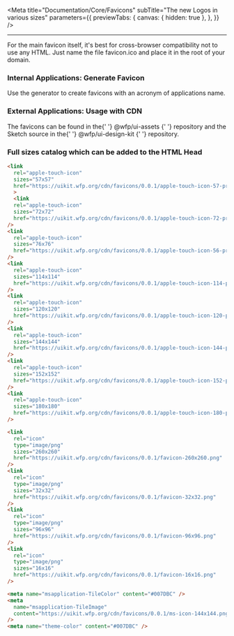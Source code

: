 
<Meta
  title="Documentation/Core/Favicons"
  subTitle="The new Logos in various sizes"
  parameters={{
    previewTabs: {
      canvas: { hidden: true },
    },
  }}
/>

<hr/>

For the main favicon itself, it's best for cross-browser compatibility not to
use any HTML. Just name the file favicon.ico and place it in the root of your
domain.

### Internal Applications: Generate Favicon

Use the generator to create favicons with an acronym of applications name.

<FaviconGenerator />

### External Applications: Usage with CDN

<p>
  The favicons can be found in the{' '}
  <Link href="https://github.com/wfp/ui-assets/tree/master/src/favicons">
    @wfp/ui-assets
  </Link>{' '}
  repository and the Sketch source in the{' '}
  <Link href="https://github.com/wfp/ui-design-kit/blob/master/WFP%20Icons.sketch">
    @wfp/ui-design-kit
  </Link>{' '}
  repository.
</p>

### Full sizes catalog which can be added to the HTML Head

```html
<link
  rel="apple-touch-icon"
  sizes="57x57"
  href="https://uikit.wfp.org/cdn/favicons/0.0.1/apple-touch-icon-57-precomposed.png"
  >
  <link
  rel="apple-touch-icon"
  sizes="72x72"
  href="https://uikit.wfp.org/cdn/favicons/0.0.1/apple-touch-icon-72-precomposed.png"
/>
<link
  rel="apple-touch-icon"
  sizes="76x76"
  href="https://uikit.wfp.org/cdn/favicons/0.0.1/apple-touch-icon-56-precomposed.png"
/>
<link
  rel="apple-touch-icon"
  sizes="114x114"
  href="https://uikit.wfp.org/cdn/favicons/0.0.1/apple-touch-icon-114-precomposed.png"
/>
<link
  rel="apple-touch-icon"
  sizes="120x120"
  href="https://uikit.wfp.org/cdn/favicons/0.0.1/apple-touch-icon-120-precomposed.png"
/>
<link
  rel="apple-touch-icon"
  sizes="144x144"
  href="https://uikit.wfp.org/cdn/favicons/0.0.1/apple-touch-icon-144-precomposed.png"
/>
<link
  rel="apple-touch-icon"
  sizes="152x152"
  href="https://uikit.wfp.org/cdn/favicons/0.0.1/apple-touch-icon-152-precomposed.png"
/>
<link
  rel="apple-touch-icon"
  sizes="180x180"
  href="https://uikit.wfp.org/cdn/favicons/0.0.1/apple-touch-icon-180-precomposed.png"
/>

<link
  rel="icon"
  type="image/png"
  sizes="260x260"
  href="https://uikit.wfp.org/cdn/favicons/0.0.1/favicon-260x260.png"
/>
<link
  rel="icon"
  type="image/png"
  sizes="32x32"
  href="https://uikit.wfp.org/cdn/favicons/0.0.1/favicon-32x32.png"
/>
<link
  rel="icon"
  type="image/png"
  sizes="96x96"
  href="https://uikit.wfp.org/cdn/favicons/0.0.1/favicon-96x96.png"
/>
<link
  rel="icon"
  type="image/png"
  sizes="16x16"
  href="https://uikit.wfp.org/cdn/favicons/0.0.1/favicon-16x16.png"
/>

<meta name="msapplication-TileColor" content="#007DBC" />
<meta
  name="msapplication-TileImage"
  content="https://uikit.wfp.org/cdn/favicons/0.0.1/ms-icon-144x144.png"
/>
<meta name="theme-color" content="#007DBC" />
```
